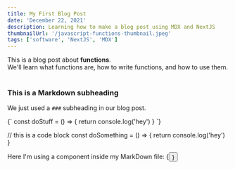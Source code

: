 ```yaml
---
title: My First Blog Post
date: 'December 22, 2021'
description: Learning how to make a blog post using MDX and NextJS
thumbnailUrl: '/javascript-functions-thumbnail.jpeg'
tags: ['software', 'NextJS', 'MDX']
---
```


<div>
  This is a blog post about <strong>functions</strong>. <br />
  We'll learn what functions are, how to write functions, and how to use them.
</div>

<br />

### This is a Markdown subheading

We just used a `###` subheading in our blog post.

<SyntaxHighlighter language="javascript">
  {`
    const doStuff = () => {
      return console.log('hey')
    }
  `}
</SyntaxHighlighter>

// this is a code block const doSomething = () => { return console.log('hey') }

<div>Here I'm using a component inside my MarkDown file: {<Button text={'Click me'} />}</div>

